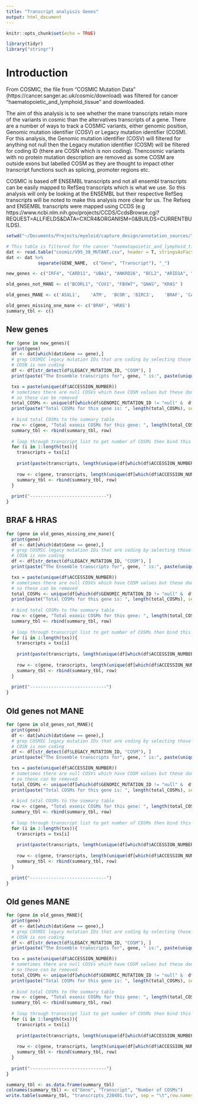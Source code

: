 ```yaml
---
title: "Transcript analyisis Genes"
output: html_document
---
```


```r
knitr::opts_chunk$set(echo = TRUE)
```

```r
library(tidyr)
library("stringr")        
```

# Introduction
From COSMIC, the file from "COSMIC Mutation Data" (https://cancer.sanger.ac.uk/cosmic/download) was filtered for cancer "haematopoietic_and_lymphoid_tissue" and downloaded. 

The aim of this analysis is to see whether the mane transcripts retain more of the variants in cosmic than the altervatives transcripts of a gene. There are a number of ways to track a COSMIC variants, either genomic position, Genomic mutation identifier (COSV) or Legacy mutation identifier (COSM).
For this analysis, the Genomic mutation identifier (COSV) will filtered for anything not null then the Legacy mutation identifier (COSM) will be filtered for coding ID (there are COSN which is non coding). Thencosmic variants with no protein mutation description are removed as some COSM are outside exons but labelled COSM as they are thought to impact other transcript functions such as splicing, promoter regions etc.

COSMIC is based off ENSEMBL transcripts and not all ensembl transcripts can be easily mapped to RefSeq transcripts which is what we use. So this analysis will only be looking at the ENSEMBL but their respective RefSeq transcripts will be noted to make this analysis more clear for us. The Refseq and ENSEMBL transcripts were mapped using CCDS (e.g https://www.ncbi.nlm.nih.gov/projects/CCDS/CcdsBrowse.cgi?REQUEST=ALLFIELDS&DATA=CXCR4&ORGANISM=0&BUILDS=CURRENTBUILDS).

```r
setwd("~/Documents/Projects/myeloid/capture_design/annotation_sources/")

# This table is filtered for the cancer "haematopoietic_and_lymphoid_tissue'
dat <- read.table("cosmic/V95_38_MUTANT.csv", header = T, stringsAsFactors = F, sep = ",")
dat <- dat %>% 
            separate(GENE_NAME,  c("Gene", "Transcript"), "_")
```

```r
new_genes <- c("IRF4", "CARD11", "UBA1", "ANKRD26", "BCL2", "ARID1A", "MEF2B", "BTK", "DIS3", "CXCR4", "RHOA")

old_genes_not_MANE <- c("BCORL1", "CUX1", "FBXW7", "GNAS", "KRAS" )

old_genes_MANE <- c('ASXL1',	'ATM',	'BCOR',	'BIRC3',	'BRAF',	'CALR',	'CBL',	'CEBPA',	'CREBBP',	'CSF3R',	'DDX41',	'DNMT3A',	'EP300',	'ETNK1',	'ETV6',	'EZH2',	'FLT3',	'GATA1',	'GATA2',	'GNB1',	'HRAS',	'IDH1',	'IDH2',	'IKZF1',	'JAK1',	'JAK2',	'KIT',	'KMT2A',	'KMT2C',	'MPL',	'MYD88',	'NF1',	'NFE2',	'NOTCH1',	'NPM1',	'NRAS',	'PAX5',	'PHF6',	'PPM1D',	'PTEN',	'PTPN11',	'RAD21',	'RUNX1',	'SETBP1',	'SF3B1',	'SH2B3',	'SRSF2',	'STAG2',	'STAT3',	'STAT5B',	'TET2',	'TP53',	'U2AF1',	'WT1',	'ZRSR2')

old_genes_missing_one_mane <- c('BRAF', 'HRAS')
summary_tbl <- c()
```


## New genes
```r


for (gene in new_genes){
  print(gene)
  df <- dat[which(dat$Gene == gene),]
  # grep COSMIC legacy mutation IDs that are coding by selecting those that start with COSM
  # COSN is non coding
  df <- df[str_detect(df$LEGACY_MUTATION_ID, "COSM"), ]
  print(paste("The Ensemble transcripts for", gene, " is:", paste(unique(df$ACCESSION_NUMBER), collapse =  " & "), collapse = ""))

  txs = paste(unique(df$ACCESSION_NUMBER))
  # sometimes there are null COSVs which have COSM values but these dont have clear AA annotation
  # so these can be removed
  total_COSMs <- unique(df[which(df$GENOMIC_MUTATION_ID != "null" &  df$MUTATION_DESCRIPTION != "Unknown"), "LEGACY_MUTATION_ID"])
  print(paste("Total COSMs for this gene is: ", length(total_COSMs), sep = " "))
  
  # bind total COSMs to the summary table
  row <- c(gene, "Total exonic COSMs for this gene: ", length(total_COSMs))
  summary_tbl <- rbind(summary_tbl, row)
  
  # loop through transcript list to get number of COSMs then bind this to the summary table
  for (i in 1:length(txs)){
    transcripts = txs[i]
    
    print(paste(transcripts, length(unique(df[which(df$ACCESSION_NUMBER %in% transcripts & df$GENOMIC_MUTATION_ID != "null" &  df$MUTATION_DESCRIPTION != "Unknown"), "LEGACY_MUTATION_ID"]))), sep = "_")
    
    row <- c(gene, transcripts, length(unique(df[which(df$ACCESSION_NUMBER %in% transcripts & df$GENOMIC_MUTATION_ID != "null" &  df$MUTATION_DESCRIPTION != "Unknown"), "LEGACY_MUTATION_ID"])))
    summary_tbl <- rbind(summary_tbl, row)
  }
  
  print("-----------------------------")
}


```

## BRAF & HRAS

```r
for (gene in old_genes_missing_one_mane){
  print(gene)
  df <- dat[which(dat$Gene == gene),]
  # grep COSMIC legacy mutation IDs that are coding by selecting those that start with COSM
  # COSN is non coding
  df <- df[str_detect(df$LEGACY_MUTATION_ID, "COSM"), ]
  print(paste("The Ensemble transcripts for", gene, " is:", paste(unique(df$ACCESSION_NUMBER), collapse =  " & "), collapse = ""))

  txs = paste(unique(df$ACCESSION_NUMBER))
  # sometimes there are null COSVs which have COSM values but these dont have clear AA annotation
  # so these can be removed
  total_COSMs <- unique(df[which(df$GENOMIC_MUTATION_ID != "null" &  df$MUTATION_DESCRIPTION != "Unknown"), "LEGACY_MUTATION_ID"])
  print(paste("Total COSMs for this gene is: ", length(total_COSMs), sep = " "))
  
  # bind total COSMs to the summary table
  row <- c(gene, "Total exonic COSMs for this gene: ", length(total_COSMs))
  summary_tbl <- rbind(summary_tbl, row)
  
  # loop through transcript list to get number of COSMs then bind this to the summary table
  for (i in 1:length(txs)){
    transcripts = txs[i]
    
    print(paste(transcripts, length(unique(df[which(df$ACCESSION_NUMBER %in% transcripts & df$GENOMIC_MUTATION_ID != "null" &  df$MUTATION_DESCRIPTION != "Unknown"), "LEGACY_MUTATION_ID"]))), sep = "_")
    
    row <- c(gene, transcripts, length(unique(df[which(df$ACCESSION_NUMBER %in% transcripts & df$GENOMIC_MUTATION_ID != "null" &  df$MUTATION_DESCRIPTION != "Unknown"), "LEGACY_MUTATION_ID"])))
    summary_tbl <- rbind(summary_tbl, row)
  }
  
  print("-----------------------------")
}


```





## Old genes not MANE

```r
for (gene in old_genes_not_MANE){
  print(gene)
  df <- dat[which(dat$Gene == gene),]
  # grep COSMIC legacy mutation IDs that are coding by selecting those that start with COSM
  # COSN is non coding
  df <- df[str_detect(df$LEGACY_MUTATION_ID, "COSM"), ]
  print(paste("The Ensemble transcripts for", gene, " is:", paste(unique(df$ACCESSION_NUMBER), collapse =  " & "), collapse = ""))

  txs = paste(unique(df$ACCESSION_NUMBER))
  # sometimes there are null COSVs which have COSM values but these dont have clear AA annotation
  # so these can be removed
  total_COSMs <- unique(df[which(df$GENOMIC_MUTATION_ID != "null" &  df$MUTATION_DESCRIPTION != "Unknown"), "LEGACY_MUTATION_ID"])
  print(paste("Total COSMs for this gene is: ", length(total_COSMs), sep = " "))
  
  # bind total COSMs to the summary table
  row <- c(gene, "Total exonic COSMs for this gene: ", length(total_COSMs))
  summary_tbl <- rbind(summary_tbl, row)
  
  # loop through transcript list to get number of COSMs then bind this to the summary table
  for (i in 1:length(txs)){
    transcripts = txs[i]
    
    print(paste(transcripts, length(unique(df[which(df$ACCESSION_NUMBER %in% transcripts & df$GENOMIC_MUTATION_ID != "null" &  df$MUTATION_DESCRIPTION != "Unknown"), "LEGACY_MUTATION_ID"]))), sep = "_")
    
    row <- c(gene, transcripts, length(unique(df[which(df$ACCESSION_NUMBER %in% transcripts & df$GENOMIC_MUTATION_ID != "null" &  df$MUTATION_DESCRIPTION != "Unknown"), "LEGACY_MUTATION_ID"])))
    summary_tbl <- rbind(summary_tbl, row)
  }
  
  print("-----------------------------")
}

```

## Old genes MANE

```r
for (gene in old_genes_MANE){
  print(gene)
  df <- dat[which(dat$Gene == gene),]
  # grep COSMIC legacy mutation IDs that are coding by selecting those that start with COSM
  # COSN is non coding
  df <- df[str_detect(df$LEGACY_MUTATION_ID, "COSM"), ]
  print(paste("The Ensemble transcripts for", gene, " is:", paste(unique(df$ACCESSION_NUMBER), collapse =  " & "), collapse = ""))

  txs = paste(unique(df$ACCESSION_NUMBER))
  # sometimes there are null COSVs which have COSM values but these dont have clear AA annotation
  # so these can be removed
  total_COSMs <- unique(df[which(df$GENOMIC_MUTATION_ID != "null" &  df$MUTATION_DESCRIPTION != "Unknown"), "LEGACY_MUTATION_ID"])
  print(paste("Total COSMs for this gene is: ", length(total_COSMs), sep = " "))
  
  # bind total COSMs to the summary table
  row <- c(gene, "Total exonic COSMs for this gene: ", length(total_COSMs))
  summary_tbl <- rbind(summary_tbl, row)
  
  # loop through transcript list to get number of COSMs then bind this to the summary table
  for (i in 1:length(txs)){
    transcripts = txs[i]
    
    print(paste(transcripts, length(unique(df[which(df$ACCESSION_NUMBER %in% transcripts & df$GENOMIC_MUTATION_ID != "null" &  df$MUTATION_DESCRIPTION != "Unknown"), "LEGACY_MUTATION_ID"]))), sep = "_")
    
    row <- c(gene, transcripts, length(unique(df[which(df$ACCESSION_NUMBER %in% transcripts & df$GENOMIC_MUTATION_ID != "null" &  df$MUTATION_DESCRIPTION != "Unknown"), "LEGACY_MUTATION_ID"])))
    summary_tbl <- rbind(summary_tbl, row)
  }
  
  print("-----------------------------")
}

summary_tbl <- as.data.frame(summary_tbl)
colnames(summary_tbl) <- c("Gene", "Transcript", "Number of COSMs")
write.table(summary_tbl, "transcripts_220401.tsv", sep = "\t",row.names=FALSE)

```
